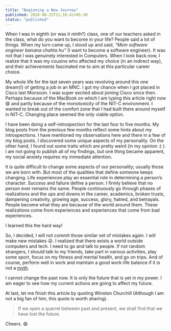 ```yaml
---
title: "Beginning a New Journey"
published: 2018-08-25T21:16:41+05:30
status: "published"
---
```


When I was in eighth (or was it ninth?) class, one of our teachers asked in the
class, what do you want to become in your life? People said a lot of things.
When my turn came up, I stood up and said, _“Mein software engineer banana
chahta hu”_ (I want to become a software engineer). It was not that I was
genuinely interested in Computers. When I look back now, I realize that it was
my cousins who affected my choice (in an indirect way), and their achievements
fascinated me to aim at this particular career choice.

My whole life for the last seven years was revolving around this one dream(!) of
getting a job in an MNC. I got my chance when I got placed in Cisco last
Monsoon. I was super excited about joining Cisco since then. Perhaps because of
the MacBook on which I am typing this article right now 😄 and partly because of
the monotonicity of the NIT-C environment. I wanted to break out of the comfort
zone that I had built there around myself in NIT-C. Changing place seemed the
only viable option.

I have been doing a self-introspection for the last four to five months. My blog
posts from the previous few months reflect some hints about my introspections. I
have mentioned my observations here and there in a few of my blog posts. I
discovered some unique aspects of my personality. On the other hand, I found out
some traits which are pretty weird (in my opinion :) ). I am not going to
publish all of my findings, but one thing became apparent, my social anxiety
requires my immediate attention.

It is quite difficult to change some aspects of our personality; usually those
we are born with. But most of the qualities that define someone keeps changing.
Life experiences play an essential role in determining a person’s character.
Success and failure define a person. I firmly believe that no person ever
remains the same. People continuously go through phases of realizations and the
ups and downs in the career, academics, broken trusts, dampening creativity,
growing age, success, glory, hatred, and betrayals. People become what they are
because of the world around them. These realizations come from experiences and
experiences that come from bad experiences.

I learned this the hard way!

So, I decided, I will not commit those similar set of mistakes again. I will
make new mistakes 😜. I realized that there exists a world outside computers and
tech. I need to go and talk to people. If not random strangers, I should talk to
my friends, take part in various activities, play some sport, focus on my
fitness and mental health, and go on trips. And of course, perform well in work
and maintain a good work-life balance if it is not a
[myth](https://medium.com/the-ascent/is-work-life-balance-a-myth-c328377966de).

I cannot change the past now. It is only the future that is yet in my power. I
am eager to see how my current actions are going to affect my future.

At last, let me finish this article by quoting Winston Churchill (Although I am
not a big fan of him, this quote is worth sharing).

> If we open a quarrel between past and present, we shall find that we have lost
> the future.

Cheers. 😄

